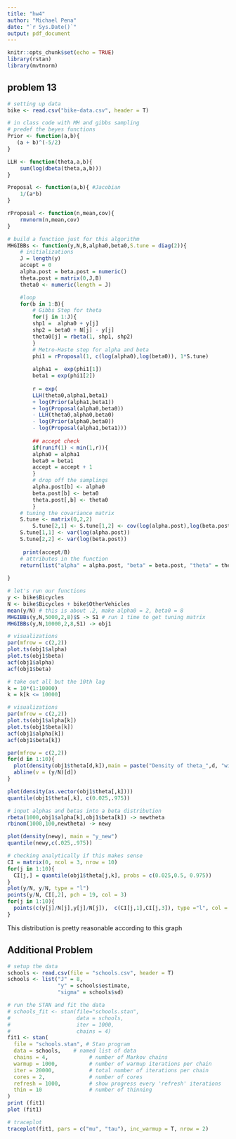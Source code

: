 ```yaml
---
title: "hw4"
author: "Michael Pena"
date: "`r Sys.Date()`"
output: pdf_document
---
```


```r
knitr::opts_chunk$set(echo = TRUE)
library(rstan)
library(mvtnorm)
```
\newpage

## problem 13

```r
# setting up data
bike <- read.csv("bike-data.csv", header = T)
```


```r
# in class code with MH and gibbs sampling
# predef the beyes functions
Prior <- function(a,b){
   (a + b)^(-5/2)
}

LLH <- function(theta,a,b){
    sum(log(dbeta(theta,a,b)))
}

Proposal <- function(a,b){ #Jacobian
    1/(a*b)
}

rProposal <- function(n,mean,cov){
    rmvnorm(n,mean,cov)
}

# build a function just for this algorithm
MHGIBBs <- function(y,N,B,alpha0,beta0,S.tune = diag(2)){
	# initializations
	J = length(y)
	accept = 0 
	alpha.post = beta.post = numeric()
	theta.post = matrix(0,J,B)
	theta0 <- numeric(length = J)

	#loop
	for(b in 1:B){
	    # Gibbs Step for theta
	    for(j in 1:J){
		shp1 =  alpha0 + y[j]
		shp2 = beta0 + N[j] - y[j]
		theta0[j] = rbeta(1, shp1, shp2)
		}
	    # Metro-Haste step for alpha and beta
	    phi1 = rProposal(1, c(log(alpha0),log(beta0)), 1*S.tune)
	    
	    alpha1 =  exp(phi1[1])
	    beta1 = exp(phi1[2])
	    
	    r = exp(
	    LLH(theta0,alpha1,beta1)
	    + log(Prior(alpha1,beta1))
	    + log(Proposal(alpha0,beta0))
	    - LLH(theta0,alpha0,beta0)
	    - log(Prior(alpha0,beta0))
	    - log(Proposal(alpha1,beta1)))
	    
	    ## accept check
	    if(runif(1) < min(1,r)){
		alpha0 = alpha1
		beta0 = beta1
		accept = accept + 1
		}
	    # drop off the samplings
	    alpha.post[b] <- alpha0
	    beta.post[b] <- beta0
	    theta.post[,b] <- theta0
	    }
	# tuning the covariance matrix
	S.tune <- matrix(0,2,2)
        S.tune[2,1] <- S.tune[1,2] <- cov(log(alpha.post),log(beta.post))
	S.tune[1,1] <- var(log(alpha.post))
	S.tune[2,2] <- var(log(beta.post))
  
	 print(accept/B)
	# attributes in the function
	return(list("alpha" = alpha.post, "beta" = beta.post, "theta" = theta.post, "AR" = accept/B, "S" = S.tune))
	
}

```


```r
# let's run our functions
y <- bike$Bicycles
N <- bike$Bicycles + bike$OtherVehicles
mean(y/N) # this is about .2, make alpha0 = 2, beta0 = 8
MHGIBBs(y,N,5000,2,8)$S -> S1 # run 1 time to get tuning matrix
MHGIBBs(y,N,10000,2,8,S1) -> obj1
```

```r
# visualizations
par(mfrow = c(2,2))
plot.ts(obj1$alpha)
plot.ts(obj1$beta)
acf(obj1$alpha)
acf(obj1$beta)
```

```r
# take out all but the 10th lag
k = 10*(1:10000)
k = k[k <= 10000]
```

```r
# visualizations
par(mfrow = c(2,2))
plot.ts(obj1$alpha[k])
plot.ts(obj1$beta[k])
acf(obj1$alpha[k])
acf(obj1$beta[k])
```

```r
par(mfrow = c(2,2))
for(d in 1:10){
  plot(density(obj1$theta[d,k]),main = paste("Density of theta_",d, "with raw proportion",d))
  abline(v = (y/N)[d])
}
```

```r
plot(density(as.vector(obj1$theta[,k])))
quantile(obj1$theta[,k], c(0.025,.975))
```

```r
# input alphas and betas into a beta distribution
rbeta(1000,obj1$alpha[k],obj1$beta[k]) -> newtheta
rbinom(1000,100,newtheta) -> newy
```

```r
plot(density(newy), main = "y_new")
quantile(newy,c(.025,.975))
```

```r
# checking analytically if this makes sense
CI = matrix(0, ncol = 3, nrow = 10)
for(j in 1:10){
  CI[j,] = quantile(obj1$theta[j,k], probs = c(0.025,0.5, 0.975))
}
plot(y/N, y/N, type = "l")
points(y/N, CI[,2], pch = 19, col = 3)
for(j in 1:10){
  points(c(y[j]/N[j],y[j]/N[j]),  c(CI[j,1],CI[j,3]), type ="l", col = 4) 
}
```

This distribution is pretty reasonable according to this graph


## Additional Problem

```r
# setup the data
schools <- read.csv(file = "schools.csv", header = T)
schools <- list("J" = 8,
                "y" = schools$estimate,
                "sigma" = schools$sd)
```


```r
# run the STAN and fit the data
# schools_fit <- stan(file="schools.stan",
#                     data = schools,
#                     iter = 1000,
#                     chains = 4)
fit1 <- stan(
  file = "schools.stan", # Stan program
  data = schools,    # named list of data
  chains = 4,             # number of Markov chains
  warmup = 1000,          # number of warmup iterations per chain
  iter = 20000,           # total number of iterations per chain
  cores = 2,              # number of cores 
  refresh = 1000,         # show progress every 'refresh' iterations
  thin = 10               # number of thinning
)
print (fit1)
plot (fit1)
```

```r
# traceplot
traceplot(fit1, pars = c("mu", "tau"), inc_warmup = T, nrow = 2)
```


